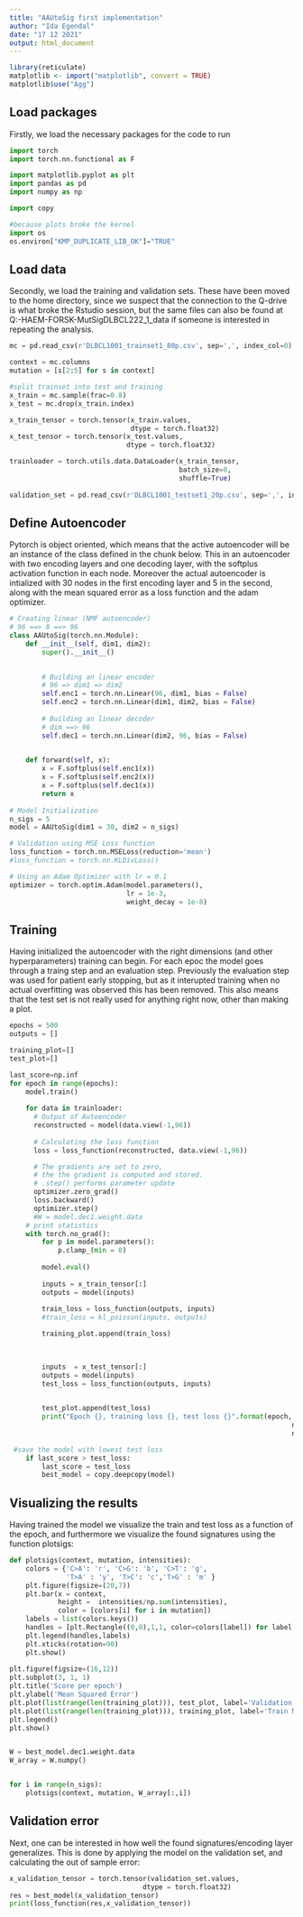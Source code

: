 ```yaml
---
title: "AAUtoSig first implementation"
author: "Ida Egendal"
date: "17 12 2021"
output: html_document
---
```


```r
library(reticulate)
matplotlib <- import("matplotlib", convert = TRUE)
matplotlib$use("Agg")
```


## Load packages
Firstly, we load the necessary packages for the code to run

```python
import torch
import torch.nn.functional as F

import matplotlib.pyplot as plt
import pandas as pd
import numpy as np

import copy

#because plots broke the kernel
import os
os.environ["KMP_DUPLICATE_LIB_OK"]="TRUE"
```

## Load data
Secondly, we load the training and validation sets. These have been moved to the home directory, since we suspect that the connection to the Q-drive is what broke the Rstudio session, but the same files can also be found at Q:\AUH-HAEM-FORSK-MutSigDLBCL222\article_1\generated_data if someone is interested in repeating the analysis.

```python
mc = pd.read_csv(r'DLBCL1001_trainset1_80p.csv', sep=',', index_col=0).transpose()

context = mc.columns
mutation = [s[2:5] for s in context]

#split trainset into test and training
x_train = mc.sample(frac=0.8)
x_test = mc.drop(x_train.index)

x_train_tensor = torch.tensor(x_train.values, 
                              dtype = torch.float32)
x_test_tensor = torch.tensor(x_test.values, 
                             dtype = torch.float32)

trainloader = torch.utils.data.DataLoader(x_train_tensor, 
                                          batch_size=8, 
                                          shuffle=True)
                                          
validation_set = pd.read_csv(r'DLBCL1001_testset1_20p.csv', sep=',', index_col=0).transpose()
```

## Define Autoencoder
Pytorch is object oriented, which means that the active autoencoder will be an instance of the class defined in the chunk below.
This in an autoencoder with two encoding layers and one decoding layer, with the softplus activation function in each node.
Moreover the actual autoencoder is intialized with 30 nodes in the first encoding layer and 5 in the second, along with the mean squared error as a loss function and the adam optimizer.
```python
# Creating linear (NMF autoencoder)
# 96 ==> 8 ==> 96
class AAUtoSig(torch.nn.Module):
    def __init__(self, dim1, dim2):
        super().__init__()

        
        # Building an linear encoder
        # 96 => dim1 => dim2
        self.enc1 = torch.nn.Linear(96, dim1, bias = False)
        self.enc2 = torch.nn.Linear(dim1, dim2, bias = False)
          
        # Building an linear decoder 
        # dim ==> 96
        self.dec1 = torch.nn.Linear(dim2, 96, bias = False)
            

    def forward(self, x):
        x = F.softplus(self.enc1(x))
        x = F.softplus(self.enc2(x))
        x = F.softplus(self.dec1(x))
        return x
    
# Model Initialization
n_sigs = 5
model = AAUtoSig(dim1 = 30, dim2 = n_sigs)

# Validation using MSE Loss function
loss_function = torch.nn.MSELoss(reduction='mean')
#loss_function = torch.nn.KLDivLoss()

# Using an Adam Optimizer with lr = 0.1
optimizer = torch.optim.Adam(model.parameters(),
                             lr = 1e-3,
                             weight_decay = 1e-8)

```

## Training
Having initialized the autoencoder with the right dimensions (and other hyperparameters) training can begin.
For each epoc the model goes through a traing step and an evaluation step. Previously the evaluation step was used for patient early stopping, but as it interupted training when no actual overfitting was observed this has been removed. This also means that the test set is not really used for anything right now, other than making a plot.
```python
epochs = 500
outputs = []

training_plot=[]
test_plot=[]

last_score=np.inf
for epoch in range(epochs):
    model.train()
    
    for data in trainloader:
      # Output of Autoencoder
      reconstructed = model(data.view(-1,96))
        
      # Calculating the loss function
      loss = loss_function(reconstructed, data.view(-1,96))

      # The gradients are set to zero,
      # the the gradient is computed and stored.
      # .step() performs parameter update
      optimizer.zero_grad()
      loss.backward()
      optimizer.step()
      #W = model.dec1.weight.data
    # print statistics
    with torch.no_grad():
        for p in model.parameters():
            p.clamp_(min = 0)
            
        model.eval()
        
        inputs = x_train_tensor[:]
        outputs = model(inputs)
        
        train_loss = loss_function(outputs, inputs)
        #train_loss = kl_poisson(inputs, outputs)

        training_plot.append(train_loss)
    
 

        inputs  = x_test_tensor[:]
        outputs = model(inputs)
        test_loss = loss_function(outputs, inputs)

        
        test_plot.append(test_loss)
        print("Epoch {}, training loss {}, test loss {}".format(epoch, 
                                                                      np.round(training_plot[-1],2), 
                                                                      np.round(test_plot[-1],2)))

 #save the model with lowest test loss
    if last_score > test_loss:
        last_score = test_loss
        best_model = copy.deepcopy(model)
```

## Visualizing the results
Having trained the model we visualize the train and test loss as a function of the epoch, and furthermore we visualize the found signatures using the function plotsigs:

```python
def plotsigs(context, mutation, intensities):
    colors = {'C>A': 'r', 'C>G': 'b', 'C>T': 'g', 
              'T>A' : 'y', 'T>C': 'c','T>G' : 'm' }
    plt.figure(figsize=(20,7))
    plt.bar(x = context, 
            height =  intensities/np.sum(intensities), 
            color = [colors[i] for i in mutation])
    labels = list(colors.keys())
    handles = [plt.Rectangle((0,0),1,1, color=colors[label]) for label in labels]
    plt.legend(handles,labels)
    plt.xticks(rotation=90)
    plt.show()
    
plt.figure(figsize=(16,12))
plt.subplot(3, 1, 1)
plt.title('Score per epoch')
plt.ylabel('Mean Squared Error')
plt.plot(list(range(len(training_plot))), test_plot, label='Validation MSE')
plt.plot(list(range(len(training_plot))), training_plot, label='Train MSE')
plt.legend()
plt.show()


W = best_model.dec1.weight.data    
W_array = W.numpy()


for i in range(n_sigs):
    plotsigs(context, mutation, W_array[:,i])    

```


## Validation error
Next, one can be interested in how well the found signatures/encoding layer generalizes. This is done by applying the model on the validation set, and calculating the out of sample error:

```python
x_validation_tensor = torch.tensor(validation_set.values, 
                                 dtype = torch.float32)
res = best_model(x_validation_tensor)
print(loss_function(res,x_validation_tensor))
```


